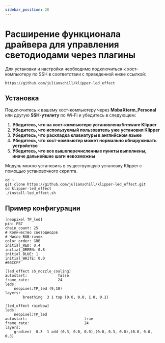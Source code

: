 ```yaml
---
sidebar_position: 20
---
```




# Расширение функционала драйвера для управления светодиодами через плагины

Для установки и настройки необходимо подключиться к хост-компьютеру по SSH в соответствии с приведенной ниже ссылкой:

```
https://github.com/julianschill/klipper-led_effect
```

## Установка

Подключитесь к вашему хост-компьютеру через **MobaXterm_Personal** или другую **SSH-утилиту** по Wi-Fi и убедитесь в следующем:

1. **Убедитесь, что на хост-компьютере установленыfirmware Klipper**
2. **Убедитесь, что используемый пользователь уже установил Klipper**
3. **Убедитесь, что раскладка клавиатуры в английском языке**
4. **Убедитесь, что хост-компьютер может нормально обнаруживать устройство**
5. **Убедитесь, что все вышеперечисленные пункты выполнены, иначе дальнейшие шаги невозможны**

Модуль можно установить в существующую установку Klipper с помощью установочного скрипта.

```
cd ~
git clone https://github.com/julianschill/klipper-led_effect.git
cd klipper-led_effect
./install-led_effect.sh
```

## Пример конфигурации

```
[neopixel TP_led]
pin: PB7
chain_count: 25
# Количество светодиодов
# Число RGB-точек
color_order: GRB
initial_RED: 0.4    
initial_GREEN: 0.8
initial_BLUE: 1
initial_WHITE: 0.0
#66CCFF 

[led_effect sb_nozzle_cooling]
autostart:              false
frame_rate:             24
leds:
    neopixel:TP_led (9,10)
layers:
        breathing  3 1 top (0.0, 0.0, 1.0, 0.1)

[led_effect rainbow]
leds:
    neopixel:TP_led
autostart:                          true
frame_rate:                         24
layers:
    gradient  0.3  1 add (0.3, 0.0, 0.0),(0.0, 0.3, 0.0),(0.0, 0.0, 0.3)
```
